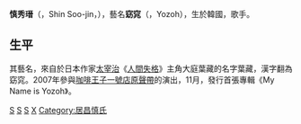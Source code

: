 {{pp-vandalism|expiry=2022-07-02T09:32:26+00:00|small=yes}}
{{Notability|||||time=2022-05-13T10:17:49+00:00}}
{{Unreference|time=2022-5-14}}
'''慎秀瑨'''（{{lang-ko|신수진}}，Shin Soo-jin，{{bd|1981年|6月11日|||}}），藝名'''窈窕'''（{{lang|ko|요조}}，Yozoh），生於韓國，歌手。

==生平==
其藝名{{lang|ko|요조}}，來自於日本作家[[太宰治|太宰治]]《[[人間失格|人間失格]]》主角大庭葉藏的名字葉藏，漢字翻為窈窕。2007年參與[[咖啡王子一號店|咖啡王子一號店]][[原聲帶|原聲帶]]的演出，11月，發行首張專輯《My Name is Yozoh》。

[[Category:韓國女歌手|S]]
[[Category:韓國流行音樂歌手|S]]
[[Category:韓語流行音樂歌手|S]]
[[Category:慎姓|X]]
[[Category:居昌慎氏|Category:居昌慎氏]]